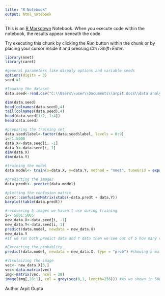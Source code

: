 ```yaml
---
title: "R Notebook"
output: html_notebook
---
```


This is an [R Markdown](http://rmarkdown.rstudio.com) Notebook. When you execute code within the notebook, the results appear beneath the code. 

Try executing this chunk by clicking the *Run* button within the chunk or by placing your cursor inside it and pressing *Ctrl+Shift+Enter*. 

```r
library(nnet)
library(caret)

#general parameters like dispaly options and variable seeds
options(digits = 3)
seed =1

#loading the dataset
data.seed<-read.csv("C:\\Users\\user\\Documents\\arpit.docs\\data analytics\\datasets\\deep learning\\MNIST\\train.csv")

dim(data.seed)
head(colnames(data.seed),4)
tail(colnames(data.seed),4)
head(data.seed[1:2, 1:4])
head(data.seed)

#preparing the training set
data.seed$label<-factor(data.seed$label, levels = 0:9)
i<-1:5000
data.X<-data.seed[i, -1]
data.Y<-data.seed[i, 1]
dim(data.X)
dim(data.Y)

#training the model
data.model<- train(x=data.X, y=data.Y, method = "nnet", tuneGrid = expand.grid(.size=c(5), .decay=0.1), trControl = trainControl(method = "none", seeds = seed), MaxNWts=10000, maxit=100)

#predicting the images
data.predt<- predict(data.model)

#plotting the confusion matrix  
caret::confusionMatrix(xtabs(~data.predt + data.Y))
barplot(table(data.predt))

#recovering 5 images we haven't use during training
i<- 5001:5005
new_data.X<-data.seed[i, -1]
new_data.Y<-data.seed[i, 1]
predict(data.model, newdata = new_data.X)
new_data.Y
#If we run both predict data and Y data then we see out of 5 how many values it is predicting correct

#Extracting the probablity
predict(data.model, newdata = new_data.X, type = "prob") #showing a matrix of a single digit with the how much % probablity in each row no.

#Visulaizing the image
vec<- new_data.X[3,]
vec<-data.matrix(vec)
img<-matrix(vec, ncol = 28)
image(img[,28:1], col = grey(seq(0,1, length=256))) #As we shown in 5003, the digit is 3 and this predicted it 2


```

Author Arpit Gupta



```r



```

